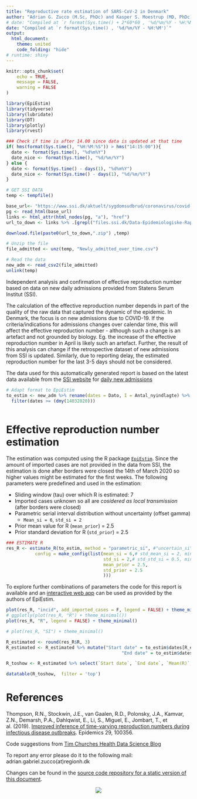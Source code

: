 ```yaml
---
title: "Reproductive rate estimation of SARS-CoV-2 in Denmark"
author: "Adrian G. Zucco (M.Sc, PhDc) and Kasper S. Moestrup (MD, PhDc) @PERSIMUNE"
# date: "Compiled at `r format(Sys.time() + 2*60*60 , '%d/%m/%Y - %H:%M')`"
date: "Compiled at `r format(Sys.time() , '%d/%m/%Y - %H:%M')`"
output: 
  html_document:
    theme: united
    code_folding: "hide"
# runtime: shiny
---
```


<!-- + 2 hours added due to timezone in shinyapps.io -->

<!--  ```{r, echo = FALSE} -->
<!--  HTML('<style> -->
<!--  body { -->
<!--  text-align: justify} -->
<!--  </style>') -->
<!--  -->
<!--  ``` -->


```r
knitr::opts_chunk$set(
	echo = TRUE,
	message = FALSE,
	warning = FALSE
)

```



```r

library(EpiEstim)
library(tidyverse)
library(lubridate)
library(DT)
library(plotly)
library(rvest)

### Check if time is after 14.00 since data is updated at that time
if( hms(format(Sys.time(), "%H:%M:%S")) > hms("14:15:00")){
  date <- format(Sys.time(), "%d%m%Y")
  date_nice <- format(Sys.time(), "%d/%m/%Y")
} else {
  date <- format(Sys.time() - days(1), "%d%m%Y")
  date_nice <- format(Sys.time() - days(1), "%d/%m/%Y")
}

# GET SSI DATA
temp <- tempfile()

base_url<- "https://www.ssi.dk/aktuelt/sygdomsudbrud/coronavirus/covid-19-i-danmark-epidemiologisk-overvaagningsrapport"
pg <- read_html(base_url)
links <- html_attr(html_nodes(pg, "a"), "href")
url_to_down <- links %>% .[grepl("files.ssi.dk/Data-Epidemiologiske-Rapport-", .)]

download.file(paste0(url_to_down,".zip") ,temp)

# Unzip the file
file_admitted <- unz(temp, "Newly_admitted_over_time.csv")

# Read the data
new_adm <- read_csv2(file_admitted)
unlink(temp)

```

<!-- <img src="http://www.persimune.dk/Portals/0/Images/PERSIMUNE%20m%20txt3.png?ver=2015-01-30-091850-000" style="float:right"> -->



Independent analysis and confirmation of effective reproduction number based on data on new daily admissions provided from Statens Serum Institut (SSI). 

The calculation of the effective reproduction number depends in part of the quality of the raw data that captured the dynamic of the epidemic. In Denmark, the focus is on new admissions due to COVID-19. If the criteria/indications for admissions changes over calendar time, this will affect the effective reproduction number - although such a change is an artefact and not grounded by biology. Eg. the increase of the effective reproduction number in April is likely such an artefact. Further, the result of this analysis can change if the retrospective dataset of new admissions from SSI is updated. Similarly, due to reporting delay, the estimated reproduction number for the last 3-5 days should not be considered.

The data used for this automatically generated report is based on the latest data available from the [SSI website](https://www.ssi.dk/aktuelt/sygdomsudbrud/coronavirus/covid-19-i-danmark-epidemiologisk-overvaagningsrapport) for [daily new admissions](`r url_to_down`)

```r
# Adapt format to EpiEstim
to_estim <- new_adm %>% rename(dates = Dato, I = Antal_nyindlagte) %>% 
  filter(dates >= (dmy(14032020)))
  
```

# Effective reproduction number estimation

The estimation was computed using the R package [`EpiEstim`](https://rdrr.io/cran/EpiEstim/). Since the amount of imported cases are not provided in the data from SSI, the estimation is done after borders were closed the 14th of March 2020 so higher values might be estimated for the first weeks. The following parameters were predefined and used in the estimation:

- Sliding window (tau) over which R is estimated: 7
- Imported cases unknown so all are *cosidered as local transmission* (after borders were closed)
- Parametric serial interval distribution without uncertainty (offset gamma)
  - `Mean_si = 6`, `std_si = 2` 
- Prior mean value for R (`mean_prior`) = 2.5
- Prior standard deviation for R (`std_prior`) = 2.5


```r
### ESTIMATE R
res_R <- estimate_R(to_estim, method = "parametric_si", #"uncertain_si", 
           config = make_config(list(mean_si = 6,# std_mean_si = 2, min_mean_si = 4, max_mean_si = 8, 
                                     std_si = 2,# std_std_si = 0.5, min_std_si = 0.5, max_std_si = 2.5,
                                     mean_prior = 2.5,
                                     std_prior = 2.5
                                     )))

```

To explore further combinations of parameters the code for this report is available and an [interactive web app](https://shiny.dide.imperial.ac.uk/epiestim/) can be used as provided by the authors of EpiEstim.

```r
plot(res_R, "incid", add_imported_cases = F, legend = FALSE) + theme_minimal() 
# ggplotly(plot(res_R, "R") + theme_minimal())
plot(res_R, "R", legend = FALSE) + theme_minimal()

# plot(res_R, "SI") + theme_minimal()
```


```r
R_estimated <- round(res_R$R, 3)
R_estimated <- R_estimated %>% mutate("Start date" = to_estim$dates[R_estimated$t_start], 
                                            "End date" = to_estim$dates[R_estimated$t_end])

R_toshow <- R_estimated %>% select(`Start date`, `End date`, `Mean(R)`, `Std(R)`, `Median(R)`)#,starts_with("Quant"))

datatable(R_toshow,  filter = 'top')
```

# References

Thompson, R.N., Stockwin, J.E., van Gaalen, R.D., Polonsky, J.A., Kamvar, Z.N., Demarsh, P.A., Dahlqwist, E., Li, S., Miguel, E., Jombart, T., et al. (2019). [Improved inference of time-varying reproduction numbers during infectious disease outbreaks](https://www.sciencedirect.com/science/article/pii/S1755436519300350). Epidemics 29, 100356.

Code suggestions from [Tim Churches Health Data Science Blog](https://timchurches.github.io/blog/posts/2020-02-18-analysing-covid-19-2019-ncov-outbreak-data-with-r-part-1/)

To report any error please do it to the following mail: adrian.gabriel.zucco(at)regionh.dk

Changes can be found in the [source code repository for a static version of this document](https://github.com/adrigabzu/reproductive_rate_DK/commits/master).

<center><img src="http://www.persimune.dk/Portals/0/Images/PERSIMUNE%20m%20txt3.png?ver=2015-01-30-091850-000"></center>


